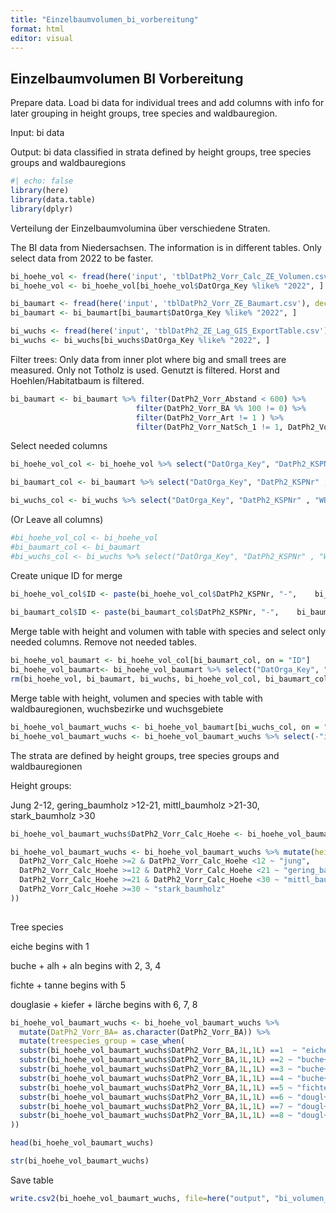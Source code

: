 ```yaml
---
title: "Einzelbaumvolumen_bi_vorbereitung"
format: html
editor: visual
---
```


## Einzelbaumvolumen BI Vorbereitung

Prepare data. Load bi data for individual trees and add columns with info for later grouping in height groups, tree species and waldbauregion.

Input: bi data

Output: bi data classified in strata defined by height groups, tree species groups and waldbauregions

```r
#| echo: false
library(here)
library(data.table)
library(dplyr)
```

Verteilung der Einzelbaumvolumina über verschiedene Straten.

The BI data from Niedersachsen. The information is in different tables. Only select data from 2022 to be faster.

```r
bi_hoehe_vol <- fread(here('input', 'tblDatPh2_Vorr_Calc_ZE_Volumen.csv'), dec=",")
bi_hoehe_vol <- bi_hoehe_vol[bi_hoehe_vol$DatOrga_Key %like% "2022", ]

bi_baumart <- fread(here('input', 'tblDatPh2_Vorr_ZE_Baumart.csv'), dec=",")
bi_baumart <- bi_baumart[bi_baumart$DatOrga_Key %like% "2022", ]

bi_wuchs <- fread(here('input', 'tblDatPh2_ZE_Lag_GIS_ExportTable.csv'), dec=",")
bi_wuchs <- bi_wuchs[bi_wuchs$DatOrga_Key %like% "2022", ]
```

Filter trees: Only data from inner plot where big and small trees are measured. Only not Totholz is used. Genutzt is filtered. Horst and Hoehlen/Habitatbaum is filtered.

```r
bi_baumart <- bi_baumart %>% filter(DatPh2_Vorr_Abstand < 600) %>%
                            filter(DatPh2_Vorr_BA %% 100 != 0) %>% 
                            filter(DatPh2_Vorr_Art != 1 ) %>% 
                            filter(DatPh2_Vorr_NatSch_1 != 1, DatPh2_Vorr_NatSch_1 != 2,  DatPh2_Vorr_NatSch_2 != 1, DatPh2_Vorr_NatSch_2 != 2 )
```

Select needed columns

```r
bi_hoehe_vol_col <- bi_hoehe_vol %>% select("DatOrga_Key", "DatPh2_KSPNr" , "DatPh2_Vorr_ID", "DatPh2_Vorr_Calc_Hoehe" , "DatPh2_Vorr_Calc_Vol" )

bi_baumart_col <- bi_baumart %>% select("DatOrga_Key", "DatPh2_KSPNr" , "DatPh2_Vorr_ID", "DatPh2_Vorr_BA" )

bi_wuchs_col <- bi_wuchs %>% select("DatOrga_Key", "DatPh2_KSPNr" , "WBR", "WG", "WB", "WBR_NAME", "WBZ_NAME", "WUGB_NA")
```

(Or Leave all columns)

```r
#bi_hoehe_vol_col <- bi_hoehe_vol 
#bi_baumart_col <- bi_baumart
#bi_wuchs_col <- bi_wuchs %>% select("DatOrga_Key", "DatPh2_KSPNr" , "WBR", "WG", "WB", "WBR_NAME", "WBZ_NAME", "WUGB_NA")
```

Create unique ID for merge

```r
bi_hoehe_vol_col$ID <- paste(bi_hoehe_vol_col$DatPh2_KSPNr, "-",    bi_hoehe_vol_col$DatPh2_Vorr_ID, sep="")
 
bi_baumart_col$ID <- paste(bi_baumart_col$DatPh2_KSPNr, "-",    bi_baumart_col$DatPh2_Vorr_ID, sep="")
```

Merge table with height and volumen with table with species and select only needed columns. Remove not needed tables.

```r
bi_hoehe_vol_baumart <- bi_hoehe_vol_col[bi_baumart_col, on = "ID"]
bi_hoehe_vol_baumart<- bi_hoehe_vol_baumart %>% select("DatOrga_Key", "ID", "DatPh2_KSPNr", "DatPh2_Vorr_Calc_Hoehe", "DatPh2_Vorr_Calc_Vol" , "DatPh2_Vorr_BA"   )
rm(bi_hoehe_vol, bi_baumart, bi_wuchs, bi_hoehe_vol_col, bi_baumart_col)
```

Merge table with height, volumen and species with table with waldbauregionen, wuchsbezirke und wuchsgebiete

```r
bi_hoehe_vol_baumart_wuchs <- bi_hoehe_vol_baumart[bi_wuchs_col, on = "DatPh2_KSPNr"]
bi_hoehe_vol_baumart_wuchs <- bi_hoehe_vol_baumart_wuchs %>% select(-"i.DatOrga_Key")
```

The strata are defined by height groups, tree species groups and waldbauregionen

Height groups:

Jung 2-12, gering_baumholz \>12-21, mittl_baumholz \>21-30, stark_baumholz \>30

```r
bi_hoehe_vol_baumart_wuchs$DatPh2_Vorr_Calc_Hoehe <- bi_hoehe_vol_baumart_wuchs$DatPh2_Vorr_Calc_Hoehe/10 # heigth is in dm

bi_hoehe_vol_baumart_wuchs <- bi_hoehe_vol_baumart_wuchs %>% mutate(height_group = case_when(
  DatPh2_Vorr_Calc_Hoehe >=2 & DatPh2_Vorr_Calc_Hoehe <12 ~ "jung",
  DatPh2_Vorr_Calc_Hoehe >=12 & DatPh2_Vorr_Calc_Hoehe <21 ~ "gering_baumholz",
  DatPh2_Vorr_Calc_Hoehe >=21 & DatPh2_Vorr_Calc_Hoehe <30 ~ "mittl_baumholz",
  DatPh2_Vorr_Calc_Hoehe >=30 ~ "stark_baumholz"
))
  
```

Tree species

eiche begins with 1

buche + alh + aln begins with 2, 3, 4

fichte + tanne begins with 5

douglasie + kiefer + lärche begins with 6, 7, 8

```r
bi_hoehe_vol_baumart_wuchs <- bi_hoehe_vol_baumart_wuchs %>%
  mutate(DatPh2_Vorr_BA= as.character(DatPh2_Vorr_BA)) %>%
  mutate(treespecies_group = case_when(
  substr(bi_hoehe_vol_baumart_wuchs$DatPh2_Vorr_BA,1L,1L) ==1  ~ "eiche",
  substr(bi_hoehe_vol_baumart_wuchs$DatPh2_Vorr_BA,1L,1L) ==2 ~ "buche+alh+aln",
  substr(bi_hoehe_vol_baumart_wuchs$DatPh2_Vorr_BA,1L,1L) ==3 ~ "buche+alh+aln",
  substr(bi_hoehe_vol_baumart_wuchs$DatPh2_Vorr_BA,1L,1L) ==4 ~ "buche+alh+aln",
  substr(bi_hoehe_vol_baumart_wuchs$DatPh2_Vorr_BA,1L,1L) ==5 ~ "fichte+tanne",
  substr(bi_hoehe_vol_baumart_wuchs$DatPh2_Vorr_BA,1L,1L) ==6 ~ "dougl+kiefer+laerche",
  substr(bi_hoehe_vol_baumart_wuchs$DatPh2_Vorr_BA,1L,1L) ==7 ~ "dougl+kiefer+laerche",
  substr(bi_hoehe_vol_baumart_wuchs$DatPh2_Vorr_BA,1L,1L) ==8 ~ "dougl+kiefer+laerche"
))
```

```r
head(bi_hoehe_vol_baumart_wuchs)
```

```r
str(bi_hoehe_vol_baumart_wuchs)
```

Save table

```r
write.csv2(bi_hoehe_vol_baumart_wuchs, file=here("output", "bi_volumen_hoehe_baumart_wuchs.csv"), row.names = FALSE)
```
